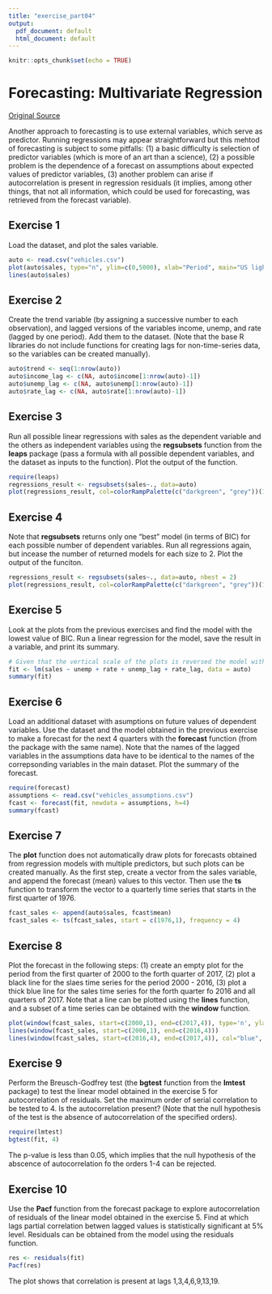 ```yaml
---
title: "exercise_part04"
output:
  pdf_document: default
  html_document: default
---
```


```r
knitr::opts_chunk$set(echo = TRUE)
```

# Forecasting: Multivariate Regression

[Original Source](http://www.r-exercises.com/2017/05/01/forecasting-multivariate-regression-exercises-part-4/)

Another approach to forecasting is to use external variables, which serve as predictor. Running regressions may appear straightforward but this mehtod of forecasting is subject to some pitfalls:
(1) a basic difficulty is selection of predictor variables (which is more of an art than a science),
(2) a possible problem is the dependence of a forecast on assumptions about expected values of predictor variables,
(3) another problem can arise if autocorrelation is present in regression residuals (it implies, among other things, that not all information, which could be used for forecasting, was retrieved from the forecast variable).

## Exercise 1

Load the dataset, and plot the sales variable.

```r
auto <- read.csv("vehicles.csv")
plot(auto$sales, type="n", ylim=c(0,5000), xlab="Period", main="US light vehicle sales in 1976-2016")
lines(auto$sales)
```

## Exercise 2

Create the trend variable (by assigning a successive number to each observation), and lagged versions of the variables income, unemp, and rate (lagged by one period). Add them to the dataset. (Note that the base R libraries do not include functions for creating lags for non-time-series data, so the variables can be created manually).

```r
auto$trend <- seq(1:nrow(auto))
auto$income_lag <- c(NA, auto$income[1:nrow(auto)-1])
auto$unemp_lag <- c(NA, auto$unemp[1:nrow(auto)-1])
auto$rate_lag <- c(NA, auto$rate[1:nrow(auto)-1])
```

## Exercise 3

Run all possible linear regressions with sales as the dependent variable and the others as independent variables using the **regsubsets** function from the **leaps** package (pass a formula with all possible dependent variables, and the dataset as inputs to the function). Plot the output of the function.

```r
require(leaps)
regressions_result <- regsubsets(sales~., data=auto)
plot(regressions_result, col=colorRampPalette(c("darkgreen", "grey"))(10))
```

## Exercise 4

Note that **regsubsets** returns only one "best" model (in terms of BIC) for each possible number of dependent variables. Run all regressions again, but incease the number of returned models for each size to 2. Plot the output of the funciton.

```r
regressions_result <- regsubsets(sales~., data=auto, nbest = 2)
plot(regressions_result, col=colorRampPalette(c("darkgreen", "grey"))(10))
```

## Exercise 5

Look at the plots from the previous exercises and find the model with the lowest value of BIC. Run a linear regression for the model, save the result in a variable, and print its summary.

```r
# Given that the vertical scale of the plots is reversed the model with the lowest BIC is the uppermost one (the model that includes unemp, rate, and their lagged values as explanatory variables)
fit <- lm(sales ~ unemp + rate + unemp_lag + rate_lag, data = auto)
summary(fit)
```

## Exercise 6 

Load an additional dataset with asumptions on future values of dependent variables. Use the dataset and the model obtained in the previous exercise to make a forecast for the next 4 quarters with the **forecast** function (from the package with the same name). Note that the names of the lagged variables in the assumptions data have to be identical to the names of the correpsonding variables in the main dataset. Plot the summary of the forecast.

```r
require(forecast)
assumptions <- read.csv("vehicles_assumptions.csv")
fcast <- forecast(fit, newdata = assumptions, h=4)
summary(fcast)
```

## Exercise 7
The **plot** function does not automatically draw plots for forecasts obtained from regression models with multiple predictors, but such plots can be created manually. As the first step, create a vector from the sales variable, and append the forecast (mean) values to this vector. Then use the **ts** function to transform the vector to a quarterly time series that starts in the first quarter of 1976.

```r
fcast_sales <- append(auto$sales, fcast$mean)
fcast_sales <- ts(fcast_sales, start = c(1976,1), frequency = 4)
```

## Exercise 8 

Plot the forecast in the following steps:
(1) create an empty plot for the period from the first quarter of 2000 to the forth quarter of 2017,
(2) plot a black line for the slaes time series for the period 2000 - 2016,
(3) plot a thick blue line for the sales time series for the forth quarter fo 2016 and all quarters of 2017.
Note that a line can be plotted using the **lines** function, and a subset of a time series can be obtained with the **window** function.

```r
plot(window(fcast_sales, start=c(2000,1), end=c(2017,4)), type='n', ylab="Sales, '000 units", main="Light Weight Vehicle Sales")
lines(window(fcast_sales, start=c(2000,1), end=c(2016,4)))
lines(window(fcast_sales, start=c(2016,4), end=c(2017,4)), col="blue", lwd=3)
```

## Exercise 9 

Perform the Breusch-Godfrey test (the **bgtest** function from the **lmtest** package) to test the linear model obtained in the exercise 5 for autocorrelation of residuals. Set the maximum order of serial correlation to be tested to 4. Is the autocorrelation present? (Note that the null hypothesis of the test is the absence of autocorrelation of the specified orders).

```r
require(lmtest)
bgtest(fit, 4)
```

The p-value is less than 0.05, which implies that the null hypothesis of the abscence of autocorrelation fo the orders 1-4 can be rejected.

## Exercise 10 

Use the **Pacf** function from the forecast package to explore autocorrelation of residuals of the linear model obtained in the exercise 5. Find at which lags partial correlation betwen lagged values is statistically significant at 5% level. Residuals can be obtained from the model using the residuals function.

```r
res <- residuals(fit)
Pacf(res)
```

The plot shows that correlation is present at lags 1,3,4,6,9,13,19.